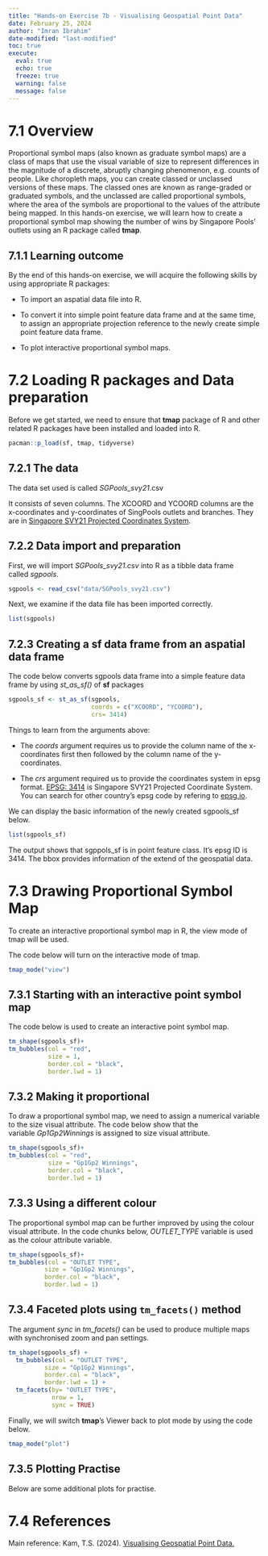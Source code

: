 ```yaml
---
title: "Hands-on Exercise 7b - Visualising Geospatial Point Data"
date: February 25, 2024
author: "Imran Ibrahim"
date-modified: "last-modified"
toc: true
execute: 
  eval: true
  echo: true
  freeze: true
  warning: false
  message: false
---
```


# 7.1 Overview

Proportional symbol maps (also known as graduate symbol maps) are a class of maps that use the visual variable of size to represent differences in the magnitude of a discrete, abruptly changing phenomenon, e.g. counts of people. Like choropleth maps, you can create classed or unclassed versions of these maps. The classed ones are known as range-graded or graduated symbols, and the unclassed are called proportional symbols, where the area of the symbols are proportional to the values of the attribute being mapped. In this hands-on exercise, we will learn how to create a proportional symbol map showing the number of wins by Singapore Pools’ outlets using an R package called **tmap**.

## 7.1.1 Learning outcome

By the end of this hands-on exercise, we will acquire the following skills by using appropriate R packages:

-   To import an aspatial data file into R.

-   To convert it into simple point feature data frame and at the same time, to assign an appropriate projection reference to the newly create simple point feature data frame.

-   To plot interactive proportional symbol maps.

# 7.2 Loading R packages and Data preparation

Before we get started, we need to ensure that **tmap** package of R and other related R packages have been installed and loaded into R.

```r
pacman::p_load(sf, tmap, tidyverse)
```

## 7.2.1 The data

The data set used is called *SGPools_svy21*.csv

It consists of seven columns. The XCOORD and YCOORD columns are the x-coordinates and y-coordinates of SingPools outlets and branches. They are in [Singapore SVY21 Projected Coordinates System](https://www.sla.gov.sg/sirent/CoordinateSystems.aspx).

## 7.2.2 Data import and preparation

First, we will import *SGPools_svy21.csv* into R as a tibble data frame called *sgpools*.

```r
sgpools <- read_csv("data/SGPools_svy21.csv")
```

Next, we examine if the data file has been imported correctly.

```r
list(sgpools) 
```

## 7.2.3 Creating a sf data frame from an aspatial data frame

The code below converts sgpools data frame into a simple feature data frame by using *st_as_sf()* of **sf** packages

```r
sgpools_sf <- st_as_sf(sgpools, 
                       coords = c("XCOORD", "YCOORD"),
                       crs= 3414)
```

Things to learn from the arguments above:

-   The *coords* argument requires us to provide the column name of the x-coordinates first then followed by the column name of the y-coordinates.

-   The *crs* argument required us to provide the coordinates system in epsg format. [EPSG: 3414](https://epsg.io/3414) is Singapore SVY21 Projected Coordinate System. You can search for other country’s epsg code by refering to [epsg.io](https://epsg.io/).

We can display the basic information of the newly created sgpools_sf below.

```r
list(sgpools_sf)
```

The output shows that sgppols_sf is in point feature class. It’s epsg ID is 3414. The bbox provides information of the extend of the geospatial data.

# 7.3 Drawing Proportional Symbol Map

To create an interactive proportional symbol map in R, the view mode of tmap will be used.

The code below will turn on the interactive mode of tmap.

```r
tmap_mode("view")
```

## 7.3.1 Starting with an interactive point symbol map

The code below is used to create an interactive point symbol map.

```r
tm_shape(sgpools_sf)+
tm_bubbles(col = "red",
           size = 1,
           border.col = "black",
           border.lwd = 1)
```

## 7.3.2 Making it proportional

To draw a proportional symbol map, we need to assign a numerical variable to the size visual attribute. The code below show that the variable *Gp1Gp2Winnings* is assigned to size visual attribute.

```r
tm_shape(sgpools_sf)+
tm_bubbles(col = "red",
           size = "Gp1Gp2 Winnings",
           border.col = "black",
           border.lwd = 1)
```

## 7.3.3 Using a different colour 

The proportional symbol map can be further improved by using the colour visual attribute. In the code chunks below, *OUTLET_TYPE* variable is used as the colour attribute variable.

```r
tm_shape(sgpools_sf)+
tm_bubbles(col = "OUTLET TYPE", 
          size = "Gp1Gp2 Winnings",
          border.col = "black",
          border.lwd = 1)
```

## 7.3.4 Faceted plots using  `tm_facets()` method

The argument *sync* in *tm_facets()* can be used to produce multiple maps with synchronised zoom and pan settings.

```r
tm_shape(sgpools_sf) +
  tm_bubbles(col = "OUTLET TYPE", 
          size = "Gp1Gp2 Winnings",
          border.col = "black",
          border.lwd = 1) +
  tm_facets(by= "OUTLET TYPE",
            nrow = 1,
            sync = TRUE)
```

Finally, we will switch **tmap**’s Viewer back to plot mode by using the code below.

```r
tmap_mode("plot")
```

## 7.3.5 Plotting Practise

Below are some additional plots for practise.

# 7.4 References

Main reference: Kam, T.S. (2024). [Visualising Geospatial Point Data.](https://r4va.netlify.app/chap22#overview)
